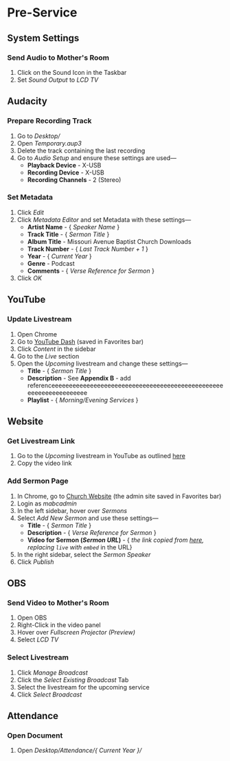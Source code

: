 # Pre-Service


## System Settings

### Send Audio to Mother's Room
1. Click on the Sound Icon in the Taskbar
2. Set *Sound Output* to *LCD TV*


## Audacity

### Prepare Recording Track
1. Go to *Desktop/*
2. Open *Temporary.aup3*
3. Delete the track containing the last recording
4. Go to *Audio Setup* and ensure these settings are used—
    - **Playback Device** - X-USB
    - **Recording Device** - X-USB
    - **Recording Channels** - 2 (Stereo)

### Set Metadata
1. Click *Edit*
2. Click *Metadata Editor* and set Metadata with these settings—
    - **Artist Name** - \{ *Speaker Name* \}
    - **Track Title** - \{ *Sermon Title* \}
    - **Album Title** - Missouri Avenue Baptist Church Downloads
    - **Track Number** - \{ *Last Track Number + 1* \}
    - **Year** - \{ *Current Year* \}
    - **Genre** - Podcast
    - **Comments** - \{ *Verse Reference for Sermon* \}
3. Click *OK*


## YouTube

### Update Livestream
1. Open Chrome
2. Go to [YouTube Dash](https://studio.youtube.com/channel/UCkFNNFYs_NiMo6iM0KmgbTg) (saved in Favorites bar)
3. Click *Content* in the sidebar
4. Go to the *Live* section
5. Open the *Upcoming* livestream and change these settings—
    - **Title** - \{ *Sermon Title* \}
    - **Description** - See **Appendix B** - add referenceeeeeeeeeeeeeeeeeeeeeeeeeeeeeeeeeeeeeeeeeeeeeeeeeeeeeeeeeeeeeeeeee
    - **Playlist** - \{ *Morning/Evening Services* \}


## Website

### Get Livestream Link
1. Go to the *Upcoming* livestream in YouTube as outlined [here](pre-service#update-livestream)
2. Copy the video link

### Add Sermon Page
1. In Chrome, go to [Church Website](https://missouriavenuebaptistchurch.com/admin) (the admin site saved in Favorites bar)
2. Login as *mabcadmin*
3. In the left sidebar, hover over *Sermons*
4. Select *Add New Sermon* and use these settings—
    - **Title** - \{ *Sermon Title* \}
    - **Description** - \{ *Verse Reference for Sermon* \}
    - **Video for Sermon (*Sermon URL*)** - \{ *the link copied from [here](pre-service#get-livestream-link), replacing `live` with `embed`* in the URL\}
5. In the right sidebar, select the *Sermon Speaker*
6. Click *Publish*


## OBS

### Send Video to Mother's Room
1. Open OBS
2. Right-Click in the video panel
3. Hover over *Fullscreen Projector (Preview)*
4. Select *LCD TV*

### Select Livestream
1. Click *Manage Broadcast*
2. Click the *Select Existing Broadcast* Tab
3. Select the livestream for the upcoming service
4. Click *Select Broadcast*


## Attendance

### Open Document
1. Open *Desktop/Attendance/\{ Current Year \}/*